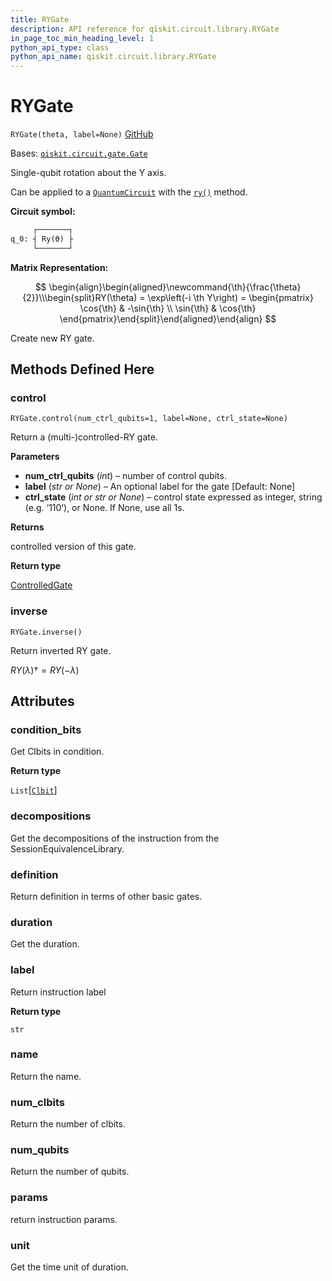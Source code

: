 ```yaml
---
title: RYGate
description: API reference for qiskit.circuit.library.RYGate
in_page_toc_min_heading_level: 1
python_api_type: class
python_api_name: qiskit.circuit.library.RYGate
---
```


# RYGate

<span id="qiskit.circuit.library.RYGate" />

`RYGate(theta, label=None)` [GitHub](https://github.com/qiskit/qiskit/tree/stable/0.22/qiskit/circuit/library/standard_gates/ry.py "view source code")

Bases: [`qiskit.circuit.gate.Gate`](qiskit.circuit.Gate "qiskit.circuit.gate.Gate")

Single-qubit rotation about the Y axis.

Can be applied to a [`QuantumCircuit`](qiskit.circuit.QuantumCircuit "qiskit.circuit.QuantumCircuit") with the [`ry()`](qiskit.circuit.QuantumCircuit#ry "qiskit.circuit.QuantumCircuit.ry") method.

**Circuit symbol:**

```python
     ┌───────┐
q_0: ┤ Ry(ϴ) ├
     └───────┘
```

**Matrix Representation:**

$$
 \begin{align}\begin{aligned}\newcommand{\th}{\frac{\theta}{2}}\\\begin{split}RY(\theta) = \exp\left(-i \th Y\right) =
    \begin{pmatrix}
        \cos{\th} & -\sin{\th} \\
        \sin{\th} & \cos{\th}
    \end{pmatrix}\end{split}\end{aligned}\end{align} 
$$

Create new RY gate.

## Methods Defined Here

### control

<span id="qiskit.circuit.library.RYGate.control" />

`RYGate.control(num_ctrl_qubits=1, label=None, ctrl_state=None)`

Return a (multi-)controlled-RY gate.

**Parameters**

*   **num\_ctrl\_qubits** (*int*) – number of control qubits.
*   **label** (*str or None*) – An optional label for the gate \[Default: None]
*   **ctrl\_state** (*int or str or None*) – control state expressed as integer, string (e.g. ‘110’), or None. If None, use all 1s.

**Returns**

controlled version of this gate.

**Return type**

[ControlledGate](qiskit.circuit.ControlledGate "qiskit.circuit.ControlledGate")

### inverse

<span id="qiskit.circuit.library.RYGate.inverse" />

`RYGate.inverse()`

Return inverted RY gate.

$RY(\lambda){\dagger} = RY(-\lambda)$

## Attributes

<span id="qiskit.circuit.library.RYGate.condition_bits" />

### condition\_bits

Get Clbits in condition.

**Return type**

`List`\[[`Clbit`](qiskit.circuit.Clbit "qiskit.circuit.classicalregister.Clbit")]

<span id="qiskit.circuit.library.RYGate.decompositions" />

### decompositions

Get the decompositions of the instruction from the SessionEquivalenceLibrary.

<span id="qiskit.circuit.library.RYGate.definition" />

### definition

Return definition in terms of other basic gates.

<span id="qiskit.circuit.library.RYGate.duration" />

### duration

Get the duration.

<span id="qiskit.circuit.library.RYGate.label" />

### label

Return instruction label

**Return type**

`str`

<span id="qiskit.circuit.library.RYGate.name" />

### name

Return the name.

<span id="qiskit.circuit.library.RYGate.num_clbits" />

### num\_clbits

Return the number of clbits.

<span id="qiskit.circuit.library.RYGate.num_qubits" />

### num\_qubits

Return the number of qubits.

<span id="qiskit.circuit.library.RYGate.params" />

### params

return instruction params.

<span id="qiskit.circuit.library.RYGate.unit" />

### unit

Get the time unit of duration.

